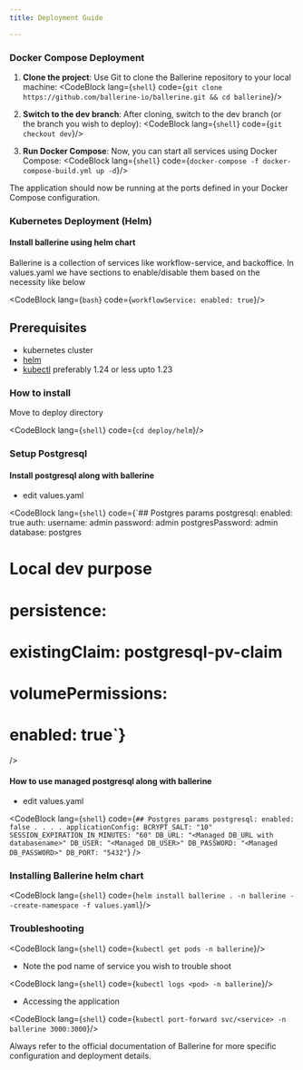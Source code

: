 ```yaml
---
title: Deployment Guide

---
```




### Docker Compose Deployment

1. **Clone the project**: Use Git to clone the Ballerine repository to your local machine:
<CodeBlock lang={`shell`} code={`git clone https://github.com/ballerine-io/ballerine.git && cd ballerine`}/>

2. **Switch to the dev branch**: After cloning, switch to the dev branch (or the branch you wish to deploy):
<CodeBlock lang={`shell`} code={`git checkout dev`}/>

3. **Run Docker Compose**: Now, you can start all services using Docker Compose:
<CodeBlock lang={`shell`} code={`docker-compose -f docker-compose-build.yml up -d`}/>

The application should now be running at the ports defined in your Docker Compose configuration.

### Kubernetes Deployment (Helm)
#### Install ballerine using helm chart

Ballerine is a collection of services like workflow-service, and backoffice.
In values.yaml we have sections to enable/disable them based on the necessity like below

<CodeBlock lang={`bash`} code={`workflowService:
  enabled: true`}/>

## Prerequisites

- kubernetes cluster
- [helm](https://helm.sh/docs/intro/install/)
- [kubectl](https://storage.googleapis.com/kubernetes-release/release/v1.23.6/bin/linux/amd64/kubectl) preferably 1.24 or less upto 1.23

### How to install

Move to deploy directory

<CodeBlock lang={`shell`} code={`cd deploy/helm`}/>

### Setup Postgresql

#### Install postgresql along with ballerine

- edit values.yaml

<CodeBlock lang={`shell`}
code={`## Postgres params
postgresql:
  enabled: true
  auth:
    username: admin
    password: admin
    postgresPassword: admin
    database: postgres
#   Local dev purpose
#   persistence:
#     existingClaim: postgresql-pv-claim
#   volumePermissions:
#     enabled: true`}
/>

#### How to use managed postgresql along with ballerine

- edit values.yaml

<CodeBlock lang={`shell`}
           code={`## Postgres params
postgresql:
  enabled: false
.
.
.
.
  applicationConfig:
    BCRYPT_SALT: "10"
    SESSION_EXPIRATION_IN_MINUTES: "60"
    DB_URL: "<Managed DB_URL with databasename>"
    DB_USER: "<Managed DB_USER>"
    DB_PASSWORD: "<Managed DB_PASSWORD>"
    DB_PORT: "5432"`}
/>

### Installing Ballerine helm chart

<CodeBlock lang={`shell`} code={`helm install ballerine . -n ballerine --create-namespace -f values.yaml`}/>

### Troubleshooting

<CodeBlock lang={`shell`} code={`kubectl get pods -n ballerine`}/>

- Note the pod name of service you wish to trouble shoot

<CodeBlock lang={`shell`} code={`kubectl logs <pod> -n ballerine`}/>

- Accessing the application

<CodeBlock lang={`shell`} code={`kubectl port-forward svc/<service> -n ballerine 3000:3000`}/>


Always refer to the official documentation of Ballerine for more specific configuration and deployment details.

